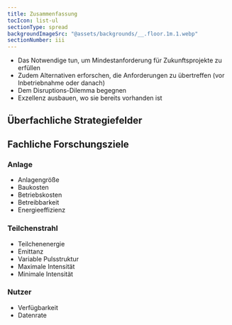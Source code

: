 ```yaml
---
title: Zusammenfassung
tocIcon: list-ul
sectionType: spread
backgroundImageSrc: "@assets/backgrounds/__.floor.1m.1.webp"
sectionNumber: iii
---
```




<div class="spread--left spread-area--intro">

</div>

<div class="spread--left spread-area--c-3_3">

- Das Notwendige tun, um Mindestanforderung für Zukunftsprojekte zu erfüllen
- Zudem Alternativen erforschen, die Anforderungen zu übertreffen (vor Inbetriebnahme oder danach)
- Dem Disruptions-Dilemma begegnen
- Exzellenz ausbauen, wo sie bereits vorhanden ist

</div>

<div class="spread--right spread-area--c-1_3">

## Überfachliche Strategiefelder

<StrategySummary
  slug="de/02-body-matter/02-strategiefelder/01-kooperation" />
<StrategySummary
  slug="de/02-body-matter/02-strategiefelder/02-fachlichkeit" />
<StrategySummary
  slug="de/02-body-matter/02-strategiefelder/03-talente" />
<StrategySummary
  slug="de/02-body-matter/02-strategiefelder/04-partizipation" />
<StrategySummary
  slug="de/02-body-matter/02-strategiefelder/05-wirtschaft" />

</div>

<div class="spread--right spread-area--c-3_3">

## Fachliche Forschungsziele

### Anlage

- Anlagengröße
- Baukosten
- Betriebskosten
- Betreibbarkeit
- Energieeffizienz

### Teilchenstrahl

- Teilchenenergie
- Emittanz
- Variable Pulsstruktur
- Maximale Intensität
- Minimale Intensität

### Nutzer

- Verfügbarkeit
- Datenrate

</div>
